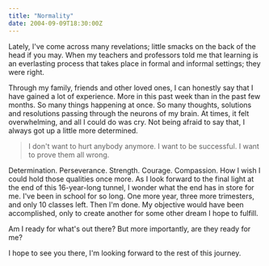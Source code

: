 ```yaml
---
title: "Normality"
date: 2004-09-09T18:30:00Z
---
```


Lately, I've come across many revelations; little smacks on the back of the head if you may. When my teachers and professors told me that learning is an everlasting process that takes place in formal and informal settings; they were right.

Through my family, friends and other loved ones, I can honestly say that I have gained a lot of experience. More in this past week than in the past few months. So many things happening at once. So many thoughts, solutions and resolutions passing through the neurons of my brain. At times, it felt overwhelming, and all I could do was cry. Not being afraid to say that, I always got up a little more determined.

> I don't want to hurt anybody anymore. I want to be successful. I want to prove them all wrong.

Determination. Perseverance. Strength. Courage. Compassion. How I wish I could hold those qualities once more.
As I look forward to the final light at the end of this 16-year-long tunnel, I wonder what the end has in store for me. I've been in school for so long. One more year, three more trimesters, and only 10 classes left. Then I'm done. My objective would have been accomplished, only to create another for some other dream I hope to fulfill.

Am I ready for what's out there? But more importantly, are they ready for me?

I hope to see you there, I'm looking forward to the rest of this journey.
